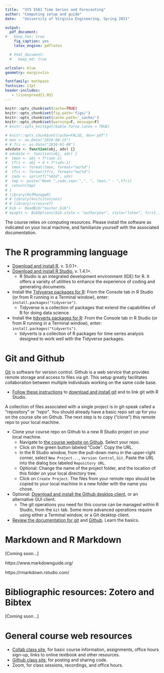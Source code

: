 ```yaml
---
title:  "SYS 5581 Time Series and Forecasting"
author: "Computing setup and guide"
date:   "University of Virginia Engineering, Spring 2021"

output: 
  pdf_document:
#   keep_tex: true
    fig_caption: yes
    latex_engine: pdflatex

  # html_document:
  #   keep_md: true

urlcolor: blue
geometry: margin=1in

fontfamily: mathpazo
fontsize: 11pt
header-includes:
   - \linespread{1.05}
---
```


```r
knitr::opts_chunk$set(cache=TRUE)
knitr::opts_chunk$set(fig.path='figs/')
knitr::opts_chunk$set(cache.path='_cache/')
knitr::opts_chunk$set(warning=F, message=F)
# knitr::opts_knit$get(kable.force.latex = TRUE)
```



```r
# knitr::opts_chunk$set(cache=FALSE, dev='pdf')
# mon <- as.Date("2016-08-15")
# # fri <- as.Date("2016-01-08")
advdate <- function(obj, adv) {}
# advdate <- function(obj, adv) {
#  tmon <- obj + 7*(adv-1)
#  tfri <- obj + 4 + 7*(adv-1)
#  tmon <- format(tmon, format="%m/%d")
#  tfri <- format(tfri, format="%m/%d")
#  zadv <- sprintf("%02d", adv)
#  tmp <- paste("Week ",zadv,sep='',", ", tmon," - ",tfri)
#  return(tmp)
# }
# library(RefManageR)
# # library(knitcitations)
# # library(rcrossref)
# bib <- ReadBib("master.bib")
# myopts <- BibOptions(bib.style = "authoryear", style="latex", first.inits=FALSE, max.names = 20)
```

The course relies on computing resources. Please install the software as indicated on your local machine, and familiarize yourself with the associated documentation. 

# The R programming language

* [Download and install R](https://cran.rstudio.com/), v. 3.0.1+.
* [Download and install R Studio](https://rstudio.com/products/rstudio/download/#download), v. 1.4.1+. 
  - R Studio is an integrated development environment (IDE) for R. It offers a variety of utilities to enhance the experience of coding and generating documents.
* Install the [Tidyverse packages for R](https://www.tidyverse.org/): From the Console tab in R Studio (or from R running in a Terminal window), enter: `install.packages("tidyverse")`.
  - Tidyverse is a collection of packages that extend the capabilities of R for doing data science.
* Install the [tidyverts packages for R](https://tidyverts.org/): From the Console tab in R Studio (or from R running in a Terminal window), enter: `install.packages("tidyverts")`.
  - tidyverts is a collection of R packages for time series analysis designed to work well with the Tidyverse packages.

# Git and Github

[Git](https://git-scm.com/) is software for version control. Github is a web service that provides remote storage and access to files via git. This setup greatly facilitates collaboration between multiple individuals working on the same code base.

* [Follow these instructions](https://jennybc.github.io/2014-05-12-ubc/ubc-r/session03_git.html) to [download and install git](https://git-scm.com/downloads) and to link git with R Studio.

A collection of files associated with a single project is in git-speak called a "repository" or *"repo"*. You should already have a basic repo set up for you on the course site on Github. The next step is to copy ("clone") this remote repo to your local machine.

* Clone your course repo on Github to a new R Studio project on your local machine.
  - Navigate to [the course website on Github](https://github.com/uva-eng-time-series-sp21). Select your repo.
  - Click on the green button labeled "Code". Copy the URL.
  - In the R Studio window, from the pull-down menu in the upper-right corner, select `New Project...`, `Version Control`, `Git`. Paste the URL into the dialog box labeled `Repository URL`.
  - Optional: Change the name of the project folder, and the location of this folder on your local directory tree.
  - Click on `Create Project`. The files from your remote repo should be copied to your local machine in a new folder with the name you chose.
  
* Optional: [Download and install the Github desktop client](https://git-scm.com/downloads/guis), or an alternative GUI client.
  - The git operations you need for this course can be managed within R Studio, from the `Git` tab. Some more advanced operations require using either a Terminal window, or a Git desktop client. 
  
* [Review the documentation for git](https://git-scm.com/) and [Github](https://guides.github.com/). Learn the basics.


# Markdown and R Markdown

[Coming soon...]

https://www.markdownguide.org/

https://rmarkdown.rstudio.com/

# Bibliographic resources: Zotero and Bibtex

[Coming soon...]

# General course web resources

  * [Collab class site](https://collab.its.virginia.edu), for basic course information, assignments, office hours sign-up, links to online textbook and other resources.
  * [Github class site](https://github.com/uva-eng-time-series-sp21), for posting and sharing code.
  * Zoom, for class sessions, recordings, and office hours.



